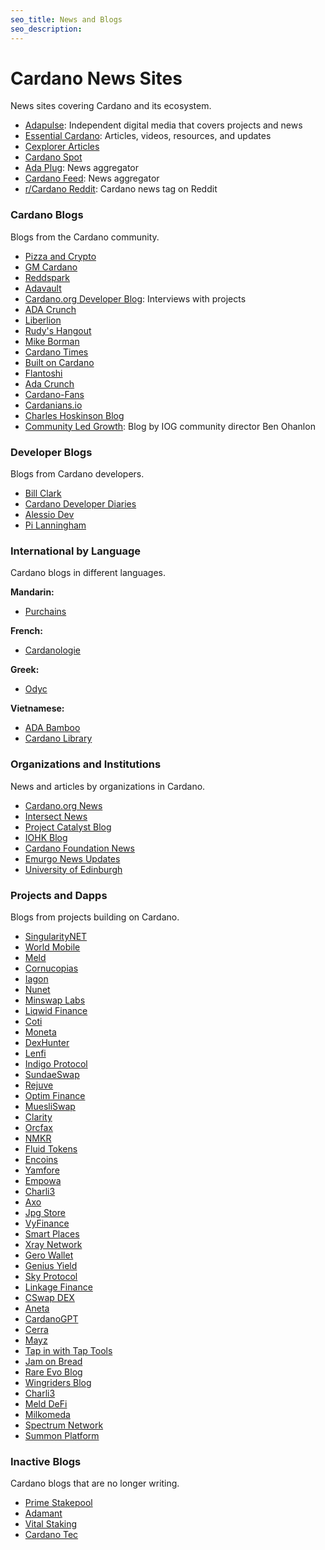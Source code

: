 ```yaml
---
seo_title: News and Blogs
seo_description:
---
```


# Cardano News Sites

News sites covering Cardano and its ecosystem.

- [Adapulse](https://adapulse.io/): Independent digital media that covers projects and news
- [Essential Cardano](https://www.essentialcardano.io/content): Articles, videos, resources, and updates
- [Cexplorer Articles](https://cexplorer.io/article)
- [Cardano Spot](https://cardanospot.io/news-feed)
- [Ada Plug](https://adaplug.com/blog/): News aggregator
- [Cardano Feed](https://cardanofeed.com/): News aggregator
- [r/Cardano Reddit](https://www.reddit.com/r/cardano/?f=flair_name%3A%22News%22): Cardano news tag on Reddit

### Cardano Blogs

Blogs from the Cardano community.

- [Pizza and Crypto](https://pizzadcrypto.substack.com/)
- [GM Cardano](https://gmcardano.com)
- [Reddspark](https://reddspark.blog/)
- [Adavault](https://adavault.com/index.php/cardano-and-crypto-news-blog/)
- [Cardano.org Developer Blog](https://developers.cardano.org/blog/): Interviews with projects
- [ADA Crunch](https://adacrunch.medium.com/)
- [Liberlion](https://liberlion.medium.com/)
- [Rudy's Hangout](https://medium.com/@roymavila)
- [Mike Borman](https://medium.com/@mikeborman)
- [Cardano Times](https://thecardanotimes.medium.com/)
- [Built on Cardano](https://builtoncardano.com/blog)
- [Flantoshi](https://medium.com/@flantoshi)
- [Ada Crunch](https://adacrunch.medium.com/)
- [Cardano-Fans](https://cardano-fans.medium.com/)
- [Cardanians.io](https://cardanians.io/en/blog)
- [Charles Hoskinson Blog](https://hoskinsoncharles.blogspot.com/?m=1)
- [Community Led Growth](https://communityledgrowth.substack.com/): Blog by IOG community director Ben Ohanlon

### Developer Blogs

Blogs from Cardano developers.

- [Bill Clark](https://billclark.beehiiv.com/)
- [Cardano Developer Diaries](https://blocksplained.substack.com/)
- [Alessio Dev](https://medium.com/@alessio.dev)
- [Pi Lanningham](https://www.314pool.com/)

### International by Language

Cardano blogs in different languages.

**Mandarin:**

- [Purchains](https://news.purchains.com/)

**French:**

- [Cardanologie](https://cardanologie.fr/)

**Greek:**

- [Odyc](https://odyc.gr/)

**Vietnamese:**

- [ADA Bamboo](https://ada-bamboo.com/)
- [Cardano Library](https://cardanolibrary.net/category/news/cardano-news/)

### Organizations and Institutions

News and articles by organizations in Cardano.

- [Cardano.org News](https://cardano.org/news/)
- [Intersect News](https://www.intersectmbo.org/news)
- [Project Catalyst Blog](https://projectcatalyst.io/blog)
- [IOHK Blog](https://iohk.io/en/blog/posts/page-1/)
- [Cardano Foundation News](https://cardanofoundation.org/en/news/)
- [Emurgo News Updates](https://www.emurgo.io/press-news/)
- [University of Edinburgh](https://blogs.ed.ac.uk/blockchain/tag/cardano/)

### Projects and Dapps

Blogs from projects building on Cardano.

- [SingularityNET](https://blog.singularitynet.io/)
- [World Mobile](https://worldmobile.io/blog/)
- [Meld](https://medium.com/onmeld)
- [Cornucopias](https://cornucopias.io/blog)
- [Iagon](https://blog.iagon.com/)
- [Nunet](https://medium.com/nunet)
- [Minswap Labs](https://minswap-labs.medium.com/)
- [Liqwid Finance](https://liqwidfinance.substack.com/)
- [Coti](https://medium.com/cotinetwork)
- [Moneta](https://medium.com/@MehenOfficial)
- [DexHunter](https://dexhunterio.medium.com/)
- [Lenfi](https://medium.com/@lenfi)
- [Indigo Protocol](https://indigoprotocol1.medium.com/)
- [SundaeSwap](https://sundaeswap-finance.medium.com/)
- [Rejuve](https://www.rejuve.ai/blog)
- [Optim Finance](https://optim-labs.medium.com/)
- [MuesliSwap](https://medium.com/@muesliswap)
- [Clarity](https://medium.com/@Clarity_)
- [Orcfax](https://medium.com/@orcfax)
- [NMKR](https://www.nmkr.io/blog)
- [Fluid Tokens](https://medium.com/@FluidTokens)
- [Encoins](https://encoins-crypto.medium.com/)
- [Yamfore](https://bigblymp.medium.com/)
- [Empowa](https://empowa-io.medium.com/)
- [Charli3](https://oraclecharli3.medium.com/)
- [Axo](https://www.axo.trade/newsroom/categories/news)
- [Jpg Store](https://blog.jpg.store/)
- [VyFinance](https://vyfinance.medium.com/)
- [Smart Places](https://smartplacesprotocol.medium.com/)
- [Xray Network](https://xray-network.medium.com/)
- [Gero Wallet](https://www.gerowallet.io/blog)
- [Genius Yield](https://academy.geniusyield.co/)
- [Sky Protocol](https://medium.com/@skyprotocol)
- [Linkage Finance](https://medium.com/@LinkageFinance)
- [CSwap DEX](https://medium.com/@cswapdex)
- [Aneta](https://medium.com/@anetaBTC)
- [CardanoGPT](https://medium.com/@cardanogpt)
- [Cerra](https://medium.com/@cerra_io)
- [Mayz](https://medium.com/@MAYZ.io)
- [Tap in with Tap Tools](https://medium.com/@TapInWithTapTools)
- [Jam on Bread](https://blog.jamonbread.io/en)
- [Rare Evo Blog](https://rareevo.io/rare-network-blog)
- [Wingriders Blog](https://medium.com/@wingriderscom)
- [Charli3](https://oraclecharli3.medium.com/)
- [Meld DeFi](https://medium.com/meld-defi)
- [Milkomeda](https://medium.com/@milkomedafoundation)
- [Spectrum Network](https://spectrumxnet.medium.com/)
- [Summon Platform](https://summonplatform.io/blog/)

### Inactive Blogs

Cardano blogs that are no longer writing.

- [Prime Stakepool](https://www.primestakepool.com/blog-1)
- [Adamant](https://medium.com/@adamantsecurity)
- [Vital Staking](https://vital-responsible-staking.medium.com/)
- [Cardano Tec](https://cardanotec.com/category/cardano/)
